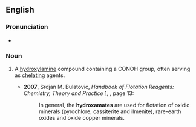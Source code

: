 ==English==

===Pronunciation===
* {{a|US}} {{IPA|haɪˈdɹɑksəˌmeɪt|lang=en}}

===Noun===
{{en-noun}}

# {{lb|en|organic chemistry}} A [[hydroxylamine]] compound containing a CONOH group, often serving as [[chelate|chelating]] agents.
#* '''2007''', Srdjan M. Bulatovic, ''Handbook of Flotation Reagents: Chemistry, Theory and Practice'' [http://books.google.com/books?id=NgXJUiYknNoC], {{ISBN|0444530290}}, page 13:
#*: In general, the '''hydroxamates''' are used for flotation of oxidic minerals (pyrochlore, cassiterite and ilmenite), rare-earth oxides and oxide copper minerals.
